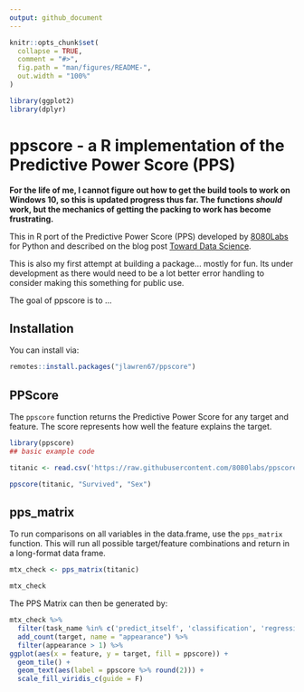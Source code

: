 ```yaml
---
output: github_document
---
```


<!-- README.md is generated from README.Rmd. Please edit that file -->

```r
knitr::opts_chunk$set(
  collapse = TRUE,
  comment = "#>",
  fig.path = "man/figures/README-",
  out.width = "100%"
)

library(ggplot2)
library(dplyr)
```



# ppscore - a R implementation of the Predictive Power Score (PPS)

<!-- badges: start -->
<!-- badges: end -->
**For the life of me, I cannot figure out how to get the build tools to work on Windows 10, so this is updated progress thus far.  The functions *should* work, but the mechanics of getting the packing to work has become frustrating.**


This in R port of the Predictive Power Score (PPS) developed by [8080Labs](https://github.com/8080labs/ppscore) for Python and described on the blog post [Toward Data Science](https://towardsdatascience.com/rip-correlation-introducing-the-predictive-power-score-3d90808b9598?gi=ba32980cd4d4).

This is also my first attempt at building a package... mostly for fun.  Its under development as there would need to be a lot better error handling to consider making this something for public use.

The goal of ppscore is to ...

## Installation

You can install via:

```r
remotes::install.packages("jlawren67/ppscore")
```

## PPScore

The `ppscore` function returns the Predictive Power Score for any target and feature.  The score represents how well the feature explains the target.

```r
library(ppscore)
## basic example code

titanic <- read.csv('https://raw.githubusercontent.com/8080labs/ppscore/master/examples/titanic.csv', stringsAsFactors = F)

ppscore(titanic, "Survived", "Sex")

```

## pps_matrix

To run comparisons on all variables in the data.frame, use the `pps_matrix` function.  This will run all possible target/feature combinations and return in a long-format data frame.

```r
mtx_check <- pps_matrix(titanic)

mtx_check

```

The PPS Matrix can then be generated by:
```r
mtx_check %>%
  filter(task_name %in% c('predict_itself', 'classification', 'regression')) %>%
  add_count(target, name = "appearance") %>%
  filter(appearance > 1) %>%
ggplot(aes(x = feature, y = target, fill = ppscore)) +
  geom_tile() +
  geom_text(aes(label = ppscore %>% round(2))) +
  scale_fill_viridis_c(guide = F)

```

